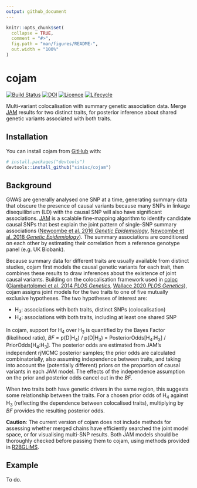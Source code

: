 ```yaml
---
output: github_document
---
```


<!-- README.md is generated from README.Rmd. Please edit that file -->

```r
knitr::opts_chunk$set(
  collapse = TRUE,
  comment = "#>",
  fig.path = "man/figures/README-",
  out.width = "100%"
)
```

# cojam

[![Build Status](https://travis-ci.com/simisc/cojam.svg?branch=master)](https://travis-ci.com/simisc/cojam)
[![DOI](https://zenodo.org/badge/191818616.svg)](https://zenodo.org/badge/latestdoi/191818616)
[![Licence](https://img.shields.io/github/license/simisc/cojam)](https://github.com/simisc/cojam/blob/master/LICENSE)
[![Lifecycle](https://img.shields.io/badge/lifecycle-dormant-blue.svg)](https://www.tidyverse.org/lifecycle/#dormant)

Multi-variant colocalisation with summary genetic association data. Merge [JAM](https://github.com/pjnewcombe/R2BGLiMS "R2BGLiMS package") results for two distinct traits, for posterior inference about shared genetic variants associated with both traits.

## Installation

You can install cojam from [GitHub](https://github.com/) with:

```r
# install.packages("devtools")
devtools::install_github("simisc/cojam")
```

## Background

GWAS are generally analysed one SNP at a time, generating summary data that obscure the presence of causal variants because many SNPs in linkage disequilibrium (LD) with the causal SNP will also have significant associations. [JAM](https://github.com/pjnewcombe/R2BGLiMS "R2BGLiMS package") is a scalable fine-mapping algorithm to identify candidate causal SNPs that best explain the joint pattern of single-SNP summary associations ([Newcombe et al. 2016 _Genetic Epidemiology_](https://doi.org/10.1002/gepi.21953 "JAM paper 1"), [Newcombe et al. 2018 _Genetic Epidemiology_](https://doi.org/10.1002/gepi.22245 "JAM paper 2")). The summary associations are conditioned on each other by estimating their correlation from a reference genotype panel (e.g. UK Biobank).

Because summary data for different traits are usually available from distinct studies, cojam first models the causal genetic variants for each trait, then combines these results to draw inferences about the existence of joint causal variants. Building on the colocalisation framework used in [coloc](https://github.com/chr1swallace/coloc "coloc") ([Giambartolomei et al. 2014 _PLOS Genetics_](https://doi.org/10.1371/journal.pgen.1004383 "coloc  paper 1"), [Wallace 2020 _PLOS Genetics_](https://doi.org/10.1371/journal.pgen.1008720 "coloc paper 2")), cojam assigns joint models for the two traits to one of five mutually exclusive hypotheses. The two hypotheses of interest are:

- H<sub>3</sub>: associations with both traits, distinct SNPs (colocalisation)
- H<sub>4</sub>: associations with both traits, including at least one shared SNP

In cojam, support for H<sub>4</sub> over H<sub>3</sub> is quantified by the Bayes Factor (likelihood ratio), _BF_ = p(D|H<sub>4</sub>) / p(D|H<sub>3</sub>) = PosteriorOdds[H<sub>4</sub>:H<sub>3</sub>] / PriorOdds[H<sub>4</sub>:H<sub>3</sub>]. The posterior odds are estimated from JAM's independent rjMCMC posterior samples; the prior odds are calculated combinatorially, also assuming independence between traits, and taking into account the (potentially different) priors on the proportion of causal variants in each JAM model. The effects of the independence assumption on the prior and posterior odds cancel out in the _BF_.

When two traits both have genetic drivers in the same region, this suggests some relationship between the traits. For a chosen prior odds of H<sub>4</sub> against H<sub>3</sub> (reflecting the dependence between colocalised traits), multiplying by _BF_ provides the resulting posterior odds.

**Caution**: The current version of cojam does not include methods for assessing whether merged chains have efficiently searched the joint model space, or for visualising multi-SNP results. Both JAM models should be thoroughly checked before passing them to cojam, using methods provided in [R2BGLiMS](https://github.com/pjnewcombe/R2BGLiMS "R2BGLiMS package").

## Example

To do.
